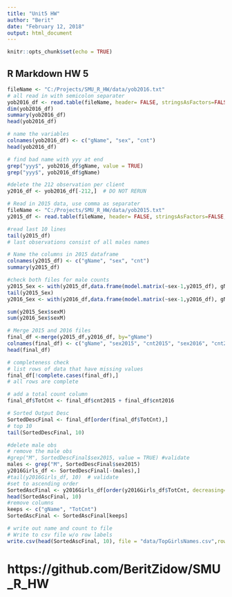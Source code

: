 ---
title: "Unit5 HW"
author: "Berit"
date: "February 12, 2018"
output: html_document
---

```{r setup, include=FALSE}
knitr::opts_chunk$set(echo = TRUE)
```

## R Markdown HW 5



```{r read2016}
fileName <- "C:/Projects/SMU_R_HW/data/yob2016.txt"
# all read in with semicolon separater
yob2016_df <- read.table(fileName, header= FALSE, stringsAsFactors=FALSE, sep =";")
dim(yob2016_df)
summary(yob2016_df)
head(yob2016_df)
```


```{r namevars}
# name the variables
colnames(yob2016_df) <- c("gName", "sex", "cnt")
head(yob2016_df)
```


```{r cleanup}
# find bad name with yyy at end
grep("yyy$", yob2016_df$gName, value = TRUE)
grep("yyy$", yob2016_df$gName)

#delete the 212 observation per client 
y2016_df <- yob2016_df[-212,]  # DO NOT RERUN
```

```{r read2015}
# Read in 2015 data, use comma as separater
fileName <- "C:/Projects/SMU_R_HW/data/yob2015.txt"
y2015_df <- read.table(fileName, header= FALSE, stringsAsFactors=FALSE, sep =",")

#read last 10 lines
tail(y2015_df)
# last observations consist of all males names
```

```{r namevars2}
# Name the columns in 2015 dataframe
colnames(y2015_df) <- c("gName", "sex", "cnt")
summary(y2015_df)
```

```{r checkMales}
#check both files for male counts
y2015_Sex <- with(y2015_df,data.frame(model.matrix(~sex-1,y2015_df), gName, cnt))
tail(y2015_Sex)
y2016_Sex <- with(y2016_df,data.frame(model.matrix(~sex-1,y2016_df), gName, cnt))

sum(y2015_Sex$sexM)
sum(y2016_Sex$sexM)

```

```{r mergeFiles}
# Merge 2015 and 2016 files
final_df <-merge(y2015_df,y2016_df, by="gName")
colnames(final_df) <- c("gName", "sex2015", "cnt2015", "sex2016", "cnt2016")
head(final_df)

# completeness check
# list rows of data that have missing values 
final_df[!complete.cases(final_df),]
# all rows are complete
```

```{r totalCol}
# add a total count column
final_df$TotCnt <- final_df$cnt2015 + final_df$cnt2016
```

```{r quickSort}
# Sorted Output Desc
SortedDescFinal <- final_df[order(final_df$TotCnt),]
# top 10
tail(SortedDescFinal, 10)
```

```{r removeMales}
#delete male obs
# remove the male obs
#grep("M", SortedDescFinal$sex2015, value = TRUE) #validate
males <- grep("M", SortedDescFinal$sex2015)
y2016Girls_df <- SortedDescFinal[-(males),]
#tail(y2016Girls_df, 10)  # validate
#set to ascending order
SortedAscFinal <- y2016Girls_df[order(y2016Girls_df$TotCnt, decreasing=TRUE),]
head(SortedAscFinal, 10)
#remove columns 
keeps <- c("gName", "TotCnt")
SortedAscFinal <- SortedAscFinal[keeps]
```

```{r createFinal}
# write out name and count to file
# Write to csv file w/o row labels
write.csv(head(SortedAscFinal, 10), file = "data/TopGirlsNames.csv",row.names=FALSE)
```

# https://github.com/BeritZidow/SMU_R_HW
